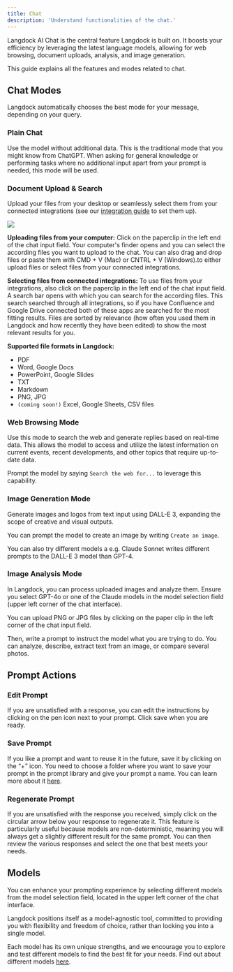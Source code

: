 ```yaml
---
title: Chat
description: 'Understand functionalities of the chat.'
---
```


Langdock AI Chat is the central feature Langdock is built on. It boosts your efficiency by leveraging the latest language models, allowing for web browsing, document uploads, analysis, and image generation. 

This guide explains all the features and modes related to chat.


## Chat Modes
Langdock automatically chooses the best mode for your message, depending on your query. 

### Plain Chat
Use the model without additional data. This is the traditional mode that you might know from ChatGPT. When asking for general knowledge or performing tasks where no additional input apart from your prompt is needed, this mode will be used.

### Document Upload & Search
Upload your files from your desktop or seamlessly select them from your connected integrations (see our [integration guide](/product/integrations/oauth) to set them up).

<img src="/images/Chat_1.png"/>

**Uploading files from your computer:** Click on the paperclip in the left end of the chat input field. Your computer's finder opens and you can select the according files you want to upload to the chat. You can also drag and drop files or paste them with CMD + V (Mac) or CNTRL + V (Windows).to either upload files or select files from your connected integrations.

**Selecting files from connected integrations:** To use files from your integrations, also click on the paperclip in the left end of the chat input field. A search bar opens with which you can search for the according files. This search searched through all integrations, so if you have Confluence and Google Drive connected both of these apps are searched for the most fitting results. Files are sorted by relevance (how often you used them in Langdock and how recently they have been edited) to show the most relevant results for you.

**Supported file formats in Langdock:**
- PDF
- Word, Google Docs 
- PowerPoint, Google Slides
- TXT
- Markdown
- PNG, JPG
- `(coming soon!)` Excel, Google Sheets, CSV files


### Web Browsing Mode
Use this mode to search the web and generate replies based on real-time data. This allows the model to access and utilize the latest information on current events, recent developments, and other topics that require up-to-date data. 

Prompt the model by saying `Search the web for...` to leverage this capability.


### Image Generation Mode
Generate images and logos from text input using DALL-E 3, expanding the scope of creative and visual outputs. 

You can prompt the model to create an image by writing `Create an image`.

You can also try different models a e.g. Claude Sonnet writes different prompts to the DALL-E 3 model than GPT-4.

### Image Analysis Mode
In Langdock, you can process uploaded images and analyze them. Ensure you select GPT-4o or one of the Claude models in the model selection field (upper left corner of the chat interface).

You can upload PNG or JPG files by clicking on the paper clip in the left corner of the chat input field.

Then, write a prompt to instruct the model what you are trying to do. You can analyze, describe, extract text from an image, or compare several photos.

## Prompt Actions

### Edit Prompt
If you are unsatisfied with a response, you can edit the instructions by clicking on the pen icon next to your prompt. Click save when you are ready.

### Save Prompt
If you like a prompt and want to reuse it in the future, save it by clicking on the “+” icon. You need to choose a folder where you want to save your prompt in the prompt library and give your prompt a name. You can learn more about it [here](/product/prompt-library).

### Regenerate Prompt
If you are unsatisfied with the response you received, simply click on the circular arrow below your response to regenerate it. This feature is particularly useful because models are non-deterministic, meaning you will always get a slightly different result for the same prompt. You can then review the various responses and select the one that best meets your needs.

## Models
You can enhance your prompting experience by selecting different models from the model selection field, located in the upper left corner of the chat interface.

Langdock positions itself as a model-agnostic tool, committed to providing you with flexibility and freedom of choice, rather than locking you into a single model.

Each model has its own unique strengths, and we encourage you to explore and test different models to find the best fit for your needs. Find out about different models [here](/product/models). 





